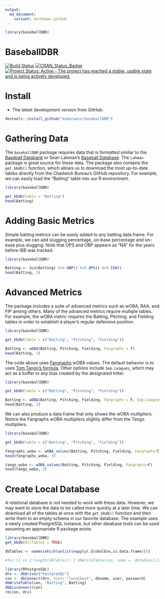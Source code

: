 ```yaml
---
output:
  md_document:
    variant: markdown_github
---
```


<!-- README.md is generated from README.Rmd. Please edit that file -->

```r
library(baseballDBR)
```
# BaseballDBR
[![Build Status](https://travis-ci.org/keberwein/baseballDBR.png?branch=master)](https://travis-ci.org/keberwein/baseballDBR)
[![CRAN_Status_Badge](http://www.r-pkg.org/badges/version/baseballDBR)](http://www.r-pkg.org/badges/version/baseballDBR)
[![Project Status: Active - The project has reached a stable, usable state and is being actively developed.](http://www.repostatus.org/badges/latest/concept.svg)](http://www.repostatus.org/#concept)

# Install

* The latest development version from GitHub:

```r
devtools::install_github("keberwein/baseballDBR")
```

# Gathering Data

The `baseballDBR` package requires data that is formatted similar to the [Baseball Databank](https://github.com/chadwickbureau/baseballdatabank) or Sean Lahman's [Baseball Database](http://www.seanlahman.com/baseball-archive/statistics/). The `Lahman` package is great source for these data. The package also contains the `get_bbdb()` function, which allows us to download the most up-to-date tables directly from the Chadwick Bureau's GitHub repository. For example, we can easily load the "Batting" table into our R environment.

```r
library(baseballDBR)

get_bbdb(table = "Batting")
head(Batting)
```

# Adding Basic Metrics

Simple batting metrics can be easily added to any batting data frame. For example, we can add slugging percentage, on-base percentage and on-base plus slugging. Note that OPS and OBP appears as "NA" for the years before IBB was tracked. 

```r
library(baseballDBR)

Batting <- SLG(Batting) %>% OBP() %>% OPS() %>% ISO()
head(Batting, 3)
```

# Advanced Metrics

The package includes a suite of advanced metrics such as wOBA, RAA, and FIP among others. Many of the advanced metrics require multiple tables. For example, the wOBA metric requires the Batting, Pitching, and Fielding tables in order to establish a player's regular defensive position.

```r
library(baseballDBR)

get_bbdb(table = c("Batting", "Pitching", "Fielding"))

Batting <- wOBA(Batting, Pitching, Fielding, Fangraphs = T)
head(Batting, 3)
```

The code above uses [Fangraphs](http://www.fangraphs.com/guts.aspx?type=cn) wOBA values. The default behavior is to uses [Tom Tango's formula](http://www.insidethebook.com/ee/index.php/site/article/woba_year_by_year_calculations/). Other options include `Sep.Leagues`, which may act as a buffer to any bias created by the designated hitter.

```r
library(baseballDBR)

get_bbdb(table = c("Batting", "Pitching", "Fielding"))

Batting <- wOBA(Batting, Pitching, Fielding, Fangraphs = F, Sep.Leagues = T)
head(Batting, 3)
```

We can also produce a data frame that only shows the wOBA multipliers. Notice the Fangraphs wOBA multipliers slightly differ from the Tango multipliers.

```r
library(baseballDBR)

get_bbdb(table = c("Batting", "Pitching", "Fielding"))

fangraphs_woba <- wOBA_values(Batting, Pitching, Fielding, Fangraphs=T)
head(fangraphs_woba, 3)

tango_woba <- wOBA_values(Batting, Pitching, Fielding, Fangraphs=F)
head(tango_woba, 3)


```

# Create Local Database

A relational database is not needed to work with these data. However, we may want to store the data to be called more quickly at a later time. We can download all of the tables at once with the `get_bbdb()` function and then write them to an empty schema in our favorite database. The example uses a newly created PostgreSQL instance, but other database tools can be used assuming an appropriate R package exists.

```r
library(baseballDBR)
get_bbdb(AllTables = TRUE)

dbTables <- names(which(unlist(eapply(.GlobalEnv,is.data.frame))))

#for (i in 1:length(dbTables)) { dbWriteTable(con, name =  dbTables[i], value = dbTables[i], overwrite=T) }

library(RPostgreSQL)
drv <- dbDriver("PostgreSQL")
con <- dbConnect(drv, host= "localhost", dbname, user, password)
dbWriteTable(con, "Batting", Batting)
dbDisconnect(con)
rm(con, drv)
```



